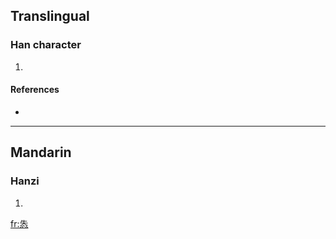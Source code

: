 ==Translingual==

===Han character===
{{Han char|rn=61|rad=心|as=05|sn=9|four=|canj=竹人心 (HOP), X竹人心 (XHOP)}}

# {{defn|Han|sort=心05}}

====References====
* {{Han ref|kx=0381.180|dkj=10472|dj=0710.030|hdz=42280.090|uh=6023|ud=24611}}

----

==Mandarin==

===Hanzi===
{{cmn-hanzi|pin=[[yóu]] ([[you2]]), [[zōng]] ([[zong1]])|wg=yu<sup>2</sup>, tsung<sup>1</sup>}}

# {{defn|Mandarin}}

[[fr:怣]]